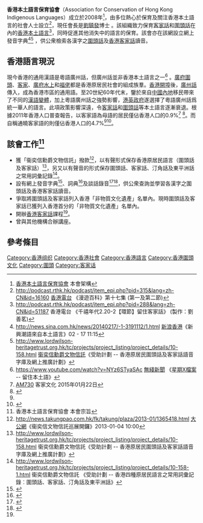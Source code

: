 {{Infobox Organization
|name =香港本土語言保育協會<br/> Association for Conservation of Hong Kong Indigenous Languages （HKILANG）
|image = 
|main_classification =
|area = 香港
|headquarters = {{HKG}}
|num_staff =
|motto = 
|formation = 2008年3月2日
|founder = 
|founded_place = {{HKG}}
|website = http://www.hkilang.org
}}
{{Infobox Chinese
|p=Xiānggǎng Běntǔ Yǔyán Bǎoyù Xiéhuì
|h=Hiong1 Gong3 Bun3 Tu3 Ngi1 Ngien2 Bau3 Yuk6 Hiap6 Fui4
|j=Heung1 Gong2 Bun2 Tou2 Jyu5 Jin4 Bou2 Yuk9 Hip3 Wui2
}}
{{客家}}

'''香港本土語言保育協會'''（Association for Conservation of Hong Kong Indigenous Languages）成立於2008年<ref> {{cite web |url=http://www.hkilang.org/NEW_WEB/page/structure |title=存档副本 |accessdate=2015-05-11 |deadurl=yes |archiveurl=https://web.archive.org/web/20150924030656/http://www.hkilang.org/NEW_WEB/page/structure |archivedate=2015-09-24 }} [[香港本土語言保育協會|香港本土語言保育協會]] 本會架構</ref>，由多位熱心於保育及關注香港本土語言的社會人士設立<ref>http://podcast.rthk.hk/podcast/item_epi.php?pid=315&lang=zh-CN&id=16160 {{Wayback|url=http://podcast.rthk.hk/podcast/item_epi.php?pid=315&lang=zh-CN&id=16160 |date=20150518102800 }} [[香港電台|香港電台]] 《漫遊百科》第十七集 (第一及第二節)</ref>，現任會長是[[劉鎮發|劉鎮發]]博士 。該組織致力保育[[香港客家話|客家話]]和[[圍頭話|圍頭話]]在內的[[香港本土語言|香港本土語言]]<ref name="#1"> http://podcast.rthk.hk/podcast/item_epi.php?pid=288&lang=zh-CN&id=51187 香港電台 《千禧年代2.20-2【環節】留住客家話》 (製作：劉善茗) </ref>，同時促進其他消失中的語言的保育。該會亦在該網設立網上發音字典<ref>http://news.sina.com.hk/news/20140217/-1-3191112/1.html {{Wayback|url=http://news.sina.com.hk/news/20140217/-1-3191112/1.html |date=20150518100412 }} [[新浪|新浪香港]]《新興潮語來自本土語言》02 - 17 11:15</ref><ref> http://www.lordwilson-heritagetrust.org.hk/tc/projects/project_listing/project_details/10-158.html [[衞奕信勳爵文物信託|衞奕信勳爵文物信託]]《受助計劃 -- 香港原居民圍頭話及客家話語音字庫及網上推廣計劃》</ref> ，供公衆檢索各漢字之[[圍頭話|圍頭話]]及[[香港客家話|香港客家話]]讀音。

== 香港語言現況 ==
{{main|香港原居民|香港早期農村社會}}
現今香港的通用漢語是粵語廣州話，但廣州話並非香港本土語言之一<ref>https://www.youtube.com/watch?v=NYz6STyaSAc {{Wayback|url=https://www.youtube.com/watch?v=NYz6STyaSAc |date=20180317071401 }} [[無綫新聞|無綫新聞]] 《[[星期X檔案|星期X檔案]] -- 留住本土語》</ref> 。[[圍頭人|廣府圍頭]]、[[客家|客家]]、[[香港水上人|廣府水上]]和[[閩南人|福佬]]都是香港原居民社會的組成族羣。[[香港開埠|香港開埠]]後，[[廣州話|廣州話]]傳入，成為香港市區的通用語。至20世紀60年代末，鑒於來自[[中國內地|中國內地]]移民帶來了不同的[[漢語變體|漢語變體]]，加上粵語廣州話之強勢影響，[[港英政府|港英政府]]遂選擇了粵語廣州話爲統一華人的語言。此項政策影響深遠，令[[香港客家話|客家話]]和[[圍頭話|圍頭話]]等本土語言逐漸衰退。根據2011年香港人口普查報告，以客家語為母語的居民僅佔香港人口的0.9%<ref> {{cite web |url=http://www1.am730.com.hk/article-246670 |title=存档副本 |accessdate=2015-05-11 |deadurl=yes |archiveurl=https://web.archive.org/web/20150518090525/http://www1.am730.com.hk/article-246670 |archivedate=2015-05-18 }} [[AM730|AM730]] 客家文化 2015年01月22日 </ref> <ref name="香港客語比例">{{cite web | language = zh | publisher = 香港特別行政區政府政府統計處 二零一一年人口普查辦事處 | title = 2001年、2006年及2011年五歲及以上人口能說選定語言／方言的比例 | url = http://www.census2011.gov.hk/tc/main-table/A111.html | date = 2011 | accessdate = 2015-02-26 | archive-url = https://web.archive.org/web/20150923202012/http://www.census2011.gov.hk/tc/main-table/A111.html | archive-date = 2015-09-23 | dead-url = yes }}</ref>。而自稱通曉客家語的則僅佔香港人口的4.7%<ref name = "香港客語比例"/><ref name="香港客語使用">{{cite web | language = zh | publisher = 香港特別行政區政府政府統計處 二零一一年人口普查辦事處 | title = 2011年按出生地點、慣用語言及使用其他語言／方言的能力劃分的五歲及以上人口 | url = http://www.census2011.gov.hk/tc/main-table/A123.html | date = 2011 | accessdate = 2015-02-26 | archive-url = https://web.archive.org/web/20150226164019/http://www.census2011.gov.hk/tc/main-table/A123.html | archive-date = 2015-02-26 | dead-url = yes }}</ref>。

== 該會工作<ref> {{cite web |url=http://www.hkilang.org/NEW_WEB/page/aims |title=存档副本 |accessdate=2015-05-11 |deadurl=yes |archiveurl=https://web.archive.org/web/20150517214906/http://www.hkilang.org/NEW_WEB/page/aims |archivedate=2015-05-17 }} 香港本土語言保育協會 本會宗旨</ref> ==
*獲「衞奕信勳爵文物信託」撥款<ref> http://news.takungpao.com.hk/fk/takung/plaza/2013-01/1365418.html [[大公網|大公網]]《衞奕信文物信託巡展開鑼》2013-01-04 10:00 </ref>，以有聲形式保存香港原居民語言（圍頭話及客家話）<ref> http://www.lordwilson-heritagetrust.org.hk/tc/projects/project_listing/project_details/10-158.html 衞奕信勳爵文物信託《受助計劃 -- 香港原居民圍頭話及客家話語音字庫及網上推廣計劃》</ref>，另又以有聲音的形式保存圍頭話、客家話、汀角話及東平洲話之常用詞彙記錄<ref>http://www.lordwilson-heritagetrust.org.hk/tc/projects/project_listing/project_details/10-158-1.html 衞奕信勳爵文物信託 《受助計劃 -- 香港四種原居民語言之常用詞彙記錄︰圍頭話、客家話、汀角話及東平洲話》</ref>。
*設有網上發音字典<ref>{{Cite web|title=發音字典|url=http://www.hkilang.org/v2/%e7%99%bc%e9%9f%b3%e5%ad%97%e5%85%b8/|access-date=2022-04-09|work=香港本土語言保育協會|language=zh-HK}}</ref>、詞典<ref>{{Cite web|title=發音詞典|url=http://www.hkilang.org/v2/%e7%99%bc%e9%9f%b3%e8%a9%9e%e5%85%b8/|access-date=2022-04-09|work=香港本土語言保育協會|language=zh-HK}}</ref>及談話錄音<ref>{{Cite web|title=情景錄音|url=http://www.hkilang.org/v2/%e6%83%85%e6%99%af%e9%8c%84%e9%9f%b3/|access-date=2022-04-09|last=administrator|work=香港本土語言保育協會|language=zh-HK}}</ref><ref>{{Cite web|title=故事錄音|url=http://www.hkilang.org/v2/%e6%95%85%e4%ba%8b%e9%8c%84%e9%9f%b3/|access-date=2022-04-09|last=administrator|work=香港本土語言保育協會|language=zh-HK}}</ref>，供公衆查詢並學習各漢字之圍頭話及香港客家話讀音。
*爭取將圍頭話及客家話列入香港「非物質文化遺產」名單內。現時圍頭話及客家話已獲列入香港首分的「非物質文化遺產」名單內。
*開辦[[香港客家話|香港客家話]]課程<ref name="#1"/>。
*曾與其他機構合辦講座。

[[Category:香港组织|Category:香港组织]]
[[Category:香港社會|Category:香港社會]]
[[Category:香港語言|Category:香港語言]]
[[Category:香港圍頭文化|Category:香港圍頭文化]]
[[Category:圍頭|Category:圍頭]]
[[Category:客家话|Category:客家话]]

== 參考條目 ==
{{reflist|2}}